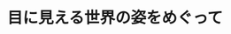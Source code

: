 ﻿---
title: "目に見える世界の姿をめぐって"
category: "工学院"
vol: "51"
interviewee: "金子 寛彦 "
url: ""
tags: []
pdf: "51-5.pdf"
facephoto: ""
career: ""
preface: "人は自らの知覚をもとに、まわりでどんなことが起こっているかを知ることができる。金子では知覚についての様々な性質について研究している。心理物理工学院とも呼ばれるその学問分野の研究とはどのようなものか、話を伺った。"
---
